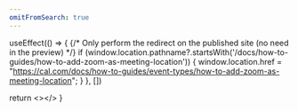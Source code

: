 ```yaml
---
omitFromSearch: true
---
```



  useEffect(() => {
    {/* Only perform the redirect on the published site (no need in the preview) */}
    if (window.location.pathname?.startsWith('/docs/how-to-guides/how-to-add-zoom-as-meeting-location')) {
      window.location.href = "https://cal.com/docs/how-to-guides/event-types/how-to-add-zoom-as-meeting-location";
    }
  }, [])
  
  return <></>
}

<Redirect />
